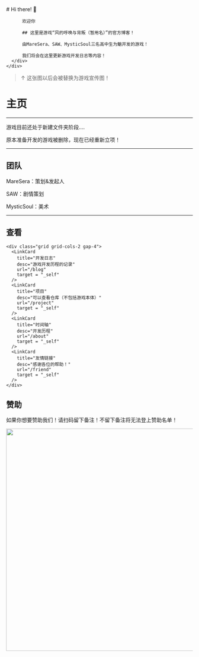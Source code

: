 
<BaseLayout title="Home">
  <BaseCard title="Home">
    <div class="flex">
      <div class="p-6">
          # Hi there! 👋

          欢迎你

          ## 这里是游戏“风的呼唤与背叛（暂用名）”的官方博客！

          由MareSera、SAW、MysticSoul三名高中生为魈开发的游戏！

          我们将会在这里更新游戏开发日志等内容！
      </div>
    </div>

  </BaseCard>

  <BaseCard title="Home" image="/index.webp">

  > ↑  这张图以后会被替换为游戏宣传图！
# 主页

---

游戏目前还处于新建文件夹阶段....

原本准备开发的游戏被删除，现在已经重新立项！

---

## 团队

MareSera：策划&发起人

SAW：剧情策划

MysticSoul：美术

---

## 查看

    <div class="grid grid-cols-2 gap-4">
      <LinkCard
        title="开发日志"
        desc="游戏开发历程的记录"
        url="/blog"
        target = "_self"
      />
      <LinkCard
        title="项目"
        desc="可以查看仓库（不包括游戏本体）"
        url="/project"
        target = "_self"
      />
      <LinkCard
        title="时间轴"
        desc="开发历程"
        url="/about"
        target = "_self"
      />
      <LinkCard
        title="友情链接"
        desc="感谢各位的帮助！"
        url="/friend"
        target = "_self"
      />
    </div>


## 赞助

如果你想要赞助我们！请扫码留下备注！不留下备注将无法登上赞助名单！


<img src="/赞助.png"  width="600" />

  </BaseCard>
</BaseLayout>


